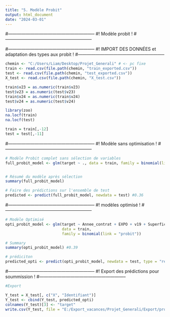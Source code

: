 ---
title: "5. Modèle Probit"
output: html_document
date: "2024-03-01"
---
#-----------------------------------------------------------
#!                Modèle probit                          !
#-----------------------------------------------------------

#-----------------------------------------------------------
#!                IMPORT DES DONNÉES et adaptation des types aux probit      !
#-----------------------------------------------------------
```{r setup, include=FALSE}
chemin <- "C:/Users/Liam/Desktop/Projet_Generali" # <- pc fixe
train <- read.csv(file.path(chemin, "train_exported.csv"))
test <- read.csv(file.path(chemin, "test_exported.csv"))
X_test <- read.csv(file.path(chemin, "X_test.csv"))

train$v23 = as.numeric(train$v23)
test$v23 = as.numeric(test$v23)
train$v24 = as.numeric(train$v24)
test$v24 = as.numeric(test$v24)

library(zoo)
na.locf(train)
na.locf(test)

train = train[,-12]
test = test[,-11]
```

#-----------------------------------------------------------
#!                Modèle sans optimisation                     !
#-----------------------------------------------------------
```{r, include=FALSE}
# Modèle Probit complet sans sélection de variables
full_probit_model <- glm(target ~ ., data = train, family = binomial(link = "probit"))


# Résumé du modèle après sélection
summary(full_probit_model)

# Faire des prédictions sur l'ensemble de test
predicted <- predict(full_probit_model, newdata = test) #0.36
```

#-----------------------------------------------------------
#!                modèles optimisé                      !
#-----------------------------------------------------------
```{r}
# Modèle Optimisé
opti_probit_model <- glm(target ~ Annee_contrat + EXPO + v19 + Superficie + v21 + Annee_construction + v23 + v24 + v7V + criminalite + Score.Fiscal + Nb.Résidences.Principales, 
                         data = train, 
                         family = binomial(link = "probit"))

# Summary 
summary(opti_probit_model) #0.39

# prédiciton
predicted_opti <- predict(opti_probit_model, newdata = test, type = "response")
```
#-----------------------------------------------------------
#!               Export des prédictions pour soummission   !
#-----------------------------------------------------------

```{r}
#Export

Y_test = X_test[, c("X", "Identifiant")]
Y_test <- cbind(Y_test, predicted_opti)
colnames(Y_test)[3] <- "target"
write.csv(Y_test, file = "E:/Export_vacances/Projet_Generali/Export/probit.csv", row.names = FALSE) 
```

